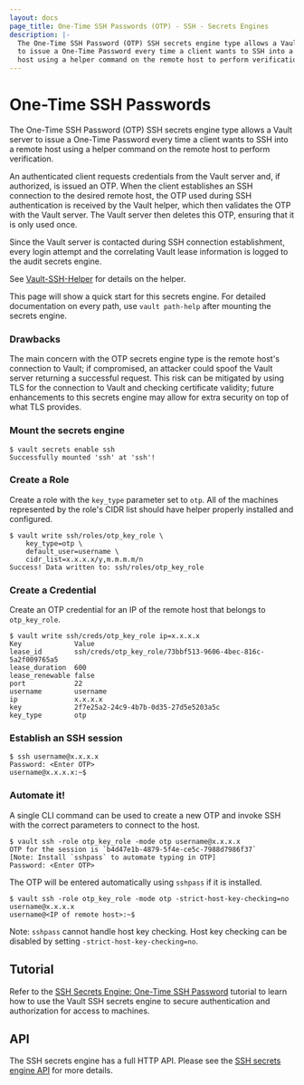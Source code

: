 ```yaml
---
layout: docs
page_title: One-Time SSH Passwords (OTP) - SSH - Secrets Engines
description: |-
  The One-Time SSH Password (OTP) SSH secrets engine type allows a Vault server
  to issue a One-Time Password every time a client wants to SSH into a remote
  host using a helper command on the remote host to perform verification.
---
```


# One-Time SSH Passwords

The One-Time SSH Password (OTP) SSH secrets engine type allows a Vault server to
issue a One-Time Password every time a client wants to SSH into a remote host
using a helper command on the remote host to perform verification.

An authenticated client requests credentials from the Vault server and, if
authorized, is issued an OTP. When the client establishes an SSH connection to
the desired remote host, the OTP used during SSH authentication is received by
the Vault helper, which then validates the OTP with the Vault server. The Vault
server then deletes this OTP, ensuring that it is only used once.

Since the Vault server is contacted during SSH connection establishment, every
login attempt and the correlating Vault lease information is logged to the audit
secrets engine.

See [Vault-SSH-Helper](https://github.com/hashicorp/vault-ssh-helper) for
details on the helper.

This page will show a quick start for this secrets engine. For detailed
documentation on every path, use `vault path-help` after mounting the secrets
engine.

### Drawbacks

The main concern with the OTP secrets engine type is the remote host's
connection to Vault; if compromised, an attacker could spoof the Vault server
returning a successful request. This risk can be mitigated by using TLS for the
connection to Vault and checking certificate validity; future enhancements to
this secrets engine may allow for extra security on top of what TLS provides.

### Mount the secrets engine

```shell-session
$ vault secrets enable ssh
Successfully mounted 'ssh' at 'ssh'!
```

### Create a Role

Create a role with the `key_type` parameter set to `otp`. All of the machines
represented by the role's CIDR list should have helper properly installed and
configured.

```shell-session
$ vault write ssh/roles/otp_key_role \
    key_type=otp \
    default_user=username \
    cidr_list=x.x.x.x/y,m.m.m.m/n
Success! Data written to: ssh/roles/otp_key_role
```

### Create a Credential

Create an OTP credential for an IP of the remote host that belongs to
`otp_key_role`.

```shell-session
$ vault write ssh/creds/otp_key_role ip=x.x.x.x
Key            	Value
lease_id       	ssh/creds/otp_key_role/73bbf513-9606-4bec-816c-5a2f009765a5
lease_duration 	600
lease_renewable	false
port           	22
username       	username
ip             	x.x.x.x
key            	2f7e25a2-24c9-4b7b-0d35-27d5e5203a5c
key_type       	otp
```

### Establish an SSH session

```shell-session
$ ssh username@x.x.x.x
Password: <Enter OTP>
username@x.x.x.x:~$
```

### Automate it!

A single CLI command can be used to create a new OTP and invoke SSH with the
correct parameters to connect to the host.

```shell-session
$ vault ssh -role otp_key_role -mode otp username@x.x.x.x
OTP for the session is `b4d47e1b-4879-5f4e-ce5c-7988d7986f37`
[Note: Install `sshpass` to automate typing in OTP]
Password: <Enter OTP>
```

The OTP will be entered automatically using `sshpass` if it is installed.

```shell-session
$ vault ssh -role otp_key_role -mode otp -strict-host-key-checking=no username@x.x.x.x
username@<IP of remote host>:~$
```

Note: `sshpass` cannot handle host key checking. Host key checking can be
disabled by setting `-strict-host-key-checking=no`.

## Tutorial

Refer to the [SSH Secrets Engine: One-Time SSH
Password](/vault/tutorials/secrets-management/ssh-otp) tutorial
to learn how to use the Vault SSH secrets engine to secure authentication and authorization for access to machines.

## API

The SSH secrets engine has a full HTTP API. Please see the
[SSH secrets engine API](/api-docs/secret/ssh) for more
details.
